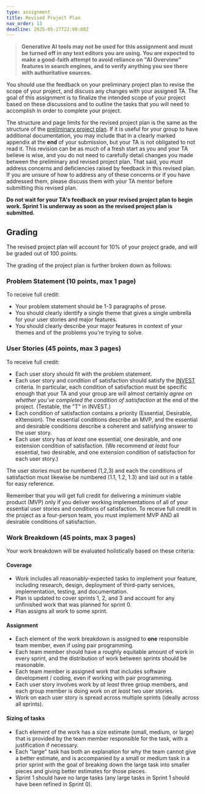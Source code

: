 ```yaml
---
type: assignment
title: Revised Project Plan
nav_order: 13
deadline: 2025-05-27T22:00:00Z
---
```


> **Generative AI tools may not be used for this assignment and must be turned off in any text editors you are using. You are expected to make a good-faith attempt to avoid reliance on "AI Overview" features in search engines, and to verify anything you see there with authoritative sources.**

You should use the feedback on your preliminary project plan to revise the scope of your project, and discuss any changes with your assigned TA. The goal of this assignment is to finalize the intended scope of your project based on these discussions and to outline the tasks that you will need to accomplish in order to complete your project.

The structure and page limits for the revised project plan is the same as the structure of the [preliminary project plan](assignments/group-project-prelim-plan). If it is useful for your group to have additional documentation, you may include that in a clearly marked appendix at the **end** of your submission, but your TA is not obligated to not read it. This revision can be as much of a fresh start as you and your TA believe is wise, and you do not need to carefully detail changes you made between the preliminary and revised project plan. That said, you *must* address concerns and deficiencies raised by feedback in this revised plan. If you are unsure of how to address any of these concerns or if you have addressed them, please discuss them with your TA mentor before submitting this revised plan.

**Do not wait for your TA's feedback on your revised project plan to begin work. Sprint 1 is underway as soon as the revised project plan is submitted.**

## Grading

The revised project plan will account for 10% of your project grade, and will be graded out of 100 points.

The grading of the project plan is further broken down as follows:

### Problem Statement (10 points, max 1 page)

To receive full credit:

 - Your problem statement should be 1-3 paragraphs of prose.
 - You should clearly identify a single theme that gives a single umbrella for your user stories and major features.
 - You should clearly describe your major features in context of your themes and of the problems you're trying to solve.

### User Stories (45 points, max 3 pages)

To receive full credit:

 - Each user story should fit with the problem statement.
 - Each user story and condition of satisfaction should satisfy the [INVEST](https://www.agilealliance.org/glossary/invest/) criteria. In particular, each condition of satisfaction must be specific enough that your TA and your group are will almost certainly _agree on whether you've completed the condition of satisfaction_ at the end of the project. (Testable, the "T" in INVEST.)
 - Each condition of satisfaction contains a priority (Essential, Desirable, eXtension). The essential conditions describe an MVP, and the essential and desirable conditions describe a coherent and satisfying answer to the user story.
 - Each user story has _at least_ one essential, one desirable, and one extension condition of satisfaction. (We recommend _at least_ four essential, two desirable, and one extension condition of satisfaction for each user story.)

The user stories must be numbered (1,2,3) and each the conditions of satisfaction must likewise be numbered (1.1, 1.2, 1.3) and laid out in a table for easy reference.

Remember that you will get full credit for delivering a minimum viable product (MVP) only if you deliver working implementations of all of your essential user stories and conditions of satisfaction. To receive full credit in the project as a four-person team, you must implement MVP AND all desirable conditions of satisfaction. 

### Work Breakdown (45 points, max 3 pages)

Your work breakdown will be evaluated holistically based on these criteria:

#### Coverage

 - Work includes all reasonably-expected tasks to implement your feature, including research, design, deployment of third-party services, implementation, testing, and documentation.
 - Plan is updated to cover sprints 1, 2, and 3 and account for any unfinished work that was planned for sprint 0.
 - Plan assigns all work to some sprint.

#### Assignment

 - Each element of the work breakdown is assigned to **one** responsible team member, even if using pair programming.
 - Each team member should have a roughly equitable amount of work in every sprint, and the distribution of work between sprints should be reasonable.
 - Each team member is assigned work that includes software development / coding, even if working with pair programming.
 - Each user story involves work by _at least_ three group members, and each group member is doing work on _at least_ two user stories.
 - Work on each user story is spread across multiple sprints (ideally across all sprints).

#### Sizing of tasks

 - Each element of the work has a size estimate (small, medium, or large) that is provided by the team member responsible for the task, with a justification if necessary.
 - Each "large" task has both an explanation for why the team cannot give a better estimate, and is accompanied by a small or medium task in a prior sprint with the goal of breaking down the large task into smaller pieces and giving better estimates for those pieces.
 - Sprint 1 should have no large tasks (any large tasks in Sprint 1 should have been refined in Sprint 0).
